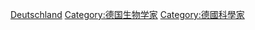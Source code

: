 [[Category:各国遗传学家|Deutschland]]
[[Category:德国生物学家|Category:德国生物学家]]
[[Category:德國科學家|Category:德國科學家]]